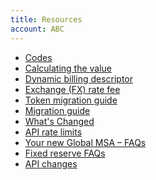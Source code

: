 ```yaml
---
title: Resources
account: ABC
---
```


*   [Codes](/display/DOCS/Codes)
*   [Calculating the value](/display/DOCS/Calculating+the+value)
*   [Dynamic billing descriptor](/display/DOCS/Dynamic+billing+descriptor)
*   [Exchange (FX) rate fee](/display/DOCS/Exchange+%28FX%29+rate+fee)
*   [Token migration guide](/display/DOCS/Token+migration+guide)
*   [Migration guide](/display/DOCS/Migration+guide)
*   [What's Changed](/display/DOCS/What%27s+Changed)
*   [API rate limits](/display/DOCS/API+rate+limits)
*   [Your new Global MSA – FAQs](/pages/viewpage.action?pageId=8488871)
*   [Fixed reserve FAQs](/display/DOCS/Fixed+reserve+FAQs)
*   [API changes](/display/DOCS/API+changes)




